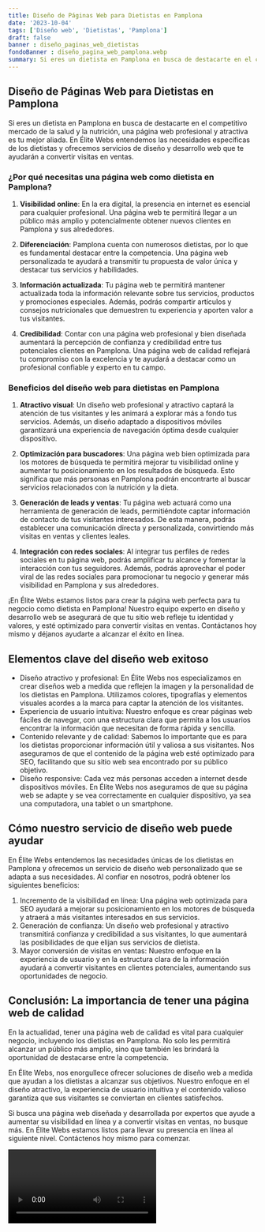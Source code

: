 ```yaml
---
title: Diseño de Páginas Web para Dietistas en Pamplona
date: '2023-10-04'
tags: ['Diseño web', 'Dietistas', 'Pamplona']
draft: false
banner : diseño_paginas_web_dietistas
fondoBanner : diseño_pagina_web_pamplona.webp
summary: Si eres un dietista en Pamplona en busca de destacarte en el competitivo mercado de la salud y la nutrición, una página web profesional y atractiva es tu mejor aliada. En Élite Webs entendemos las necesidades específicas de los dietistas y ofrecemos servicios de diseño y desarrollo web que te ayudarán a convertir visitas en ventas.
---
```


## Diseño de Páginas Web para Dietistas en Pamplona

Si eres un dietista en Pamplona en busca de destacarte en el competitivo mercado de la salud y la nutrición, una página web profesional y atractiva es tu mejor aliada. En Élite Webs entendemos las necesidades específicas de los dietistas y ofrecemos servicios de diseño y desarrollo web que te ayudarán a convertir visitas en ventas.

### ¿Por qué necesitas una página web como dietista en Pamplona?

1. **Visibilidad online**: En la era digital, la presencia en internet es esencial para cualquier profesional. Una página web te permitirá llegar a un público más amplio y potencialmente obtener nuevos clientes en Pamplona y sus alrededores.

2. **Diferenciación**: Pamplona cuenta con numerosos dietistas, por lo que es fundamental destacar entre la competencia. Una página web personalizada te ayudará a transmitir tu propuesta de valor única y destacar tus servicios y habilidades.

3. **Información actualizada**: Tu página web te permitirá mantener actualizada toda la información relevante sobre tus servicios, productos y promociones especiales. Además, podrás compartir artículos y consejos nutricionales que demuestren tu experiencia y aporten valor a tus visitantes.

4. **Credibilidad**: Contar con una página web profesional y bien diseñada aumentará la percepción de confianza y credibilidad entre tus potenciales clientes en Pamplona. Una página web de calidad reflejará tu compromiso con la excelencia y te ayudará a destacar como un profesional confiable y experto en tu campo.

### Beneficios del diseño web para dietistas en Pamplona

1. **Atractivo visual**: Un diseño web profesional y atractivo captará la atención de tus visitantes y les animará a explorar más a fondo tus servicios. Además, un diseño adaptado a dispositivos móviles garantizará una experiencia de navegación óptima desde cualquier dispositivo.

2. **Optimización para buscadores**: Una página web bien optimizada para los motores de búsqueda te permitirá mejorar tu visibilidad online y aumentar tu posicionamiento en los resultados de búsqueda. Esto significa que más personas en Pamplona podrán encontrarte al buscar servicios relacionados con la nutrición y la dieta.

3. **Generación de leads y ventas**: Tu página web actuará como una herramienta de generación de leads, permitiéndote captar información de contacto de tus visitantes interesados. De esta manera, podrás establecer una comunicación directa y personalizada, convirtiendo más visitas en ventas y clientes leales.

4. **Integración con redes sociales**: Al integrar tus perfiles de redes sociales en tu página web, podrás amplificar tu alcance y fomentar la interacción con tus seguidores. Además, podrás aprovechar el poder viral de las redes sociales para promocionar tu negocio y generar más visibilidad en Pamplona y sus alrededores.

¡En Élite Webs estamos listos para crear la página web perfecta para tu negocio como dietista en Pamplona! Nuestro equipo experto en diseño y desarrollo web se asegurará de que tu sitio web refleje tu identidad y valores, y esté optimizado para convertir visitas en ventas. Contáctanos hoy mismo y déjanos ayudarte a alcanzar el éxito en línea.

<GifSeo />

<Cta />

## Elementos clave del diseño web exitoso

- Diseño atractivo y profesional: En Élite Webs nos especializamos en crear diseños web a medida que reflejen la imagen y la personalidad de los dietistas en Pamplona. Utilizamos colores, tipografías y elementos visuales acordes a la marca para captar la atención de los visitantes.
- Experiencia de usuario intuitiva: Nuestro enfoque es crear páginas web fáciles de navegar, con una estructura clara que permita a los usuarios encontrar la información que necesitan de forma rápida y sencilla.
- Contenido relevante y de calidad: Sabemos lo importante que es para los dietistas proporcionar información útil y valiosa a sus visitantes. Nos aseguramos de que el contenido de la página web esté optimizado para SEO, facilitando que su sitio web sea encontrado por su público objetivo.
- Diseño responsive: Cada vez más personas acceden a internet desde dispositivos móviles. En Élite Webs nos aseguramos de que su página web se adapte y se vea correctamente en cualquier dispositivo, ya sea una computadora, una tablet o un smartphone.

## Cómo nuestro servicio de diseño web puede ayudar

En Élite Webs entendemos las necesidades únicas de los dietistas en Pamplona y ofrecemos un servicio de diseño web personalizado que se adapta a sus necesidades. Al confiar en nosotros, podrá obtener los siguientes beneficios:

1. Incremento de la visibilidad en línea: Una página web optimizada para SEO ayudará a mejorar su posicionamiento en los motores de búsqueda y atraerá a más visitantes interesados en sus servicios.
2. Generación de confianza: Un diseño web profesional y atractivo transmitirá confianza y credibilidad a sus visitantes, lo que aumentará las posibilidades de que elijan sus servicios de dietista.
3. Mayor conversión de visitas en ventas: Nuestro enfoque en la experiencia de usuario y en la estructura clara de la información ayudará a convertir visitantes en clientes potenciales, aumentando sus oportunidades de negocio.

## Conclusión: La importancia de tener una página web de calidad

En la actualidad, tener una página web de calidad es vital para cualquier negocio, incluyendo los dietistas en Pamplona. No solo les permitirá alcanzar un público más amplio, sino que también les brindará la oportunidad de destacarse entre la competencia.

En Élite Webs, nos enorgullece ofrecer soluciones de diseño web a medida que ayudan a los dietistas a alcanzar sus objetivos. Nuestro enfoque en el diseño atractivo, la experiencia de usuario intuitiva y el contenido valioso garantiza que sus visitantes se conviertan en clientes satisfechos.

Si busca una página web diseñada y desarrollada por expertos que ayude a aumentar su visibilidad en línea y a convertir visitas en ventas, no busque más. En Élite Webs estamos listos para llevar su presencia en línea al siguiente nivel. Contáctenos hoy mismo para comenzar.

<Video />

<CtaBot job='Dietistas' city='Pamplona'/>

<Gmaps query='Pamplona+españa+maps' />